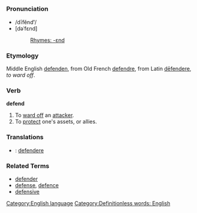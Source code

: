 =={{en}}==
[[Category:English language]]
===Pronunciation===
*/dīfĕnd'''ʹ'''/
*[dəˈfɛnd]
*:[[Rhymes:English:-ɛnd|Rhymes: -ɛnd]]
===Etymology===
Middle English [[defenden]], from Old French [[defendre]], from Latin [[defendere|dēfendere]], ''to ward off''.
===Verb===
'''defend'''

#To [[ward off]] an [[attacker]].
#To [[protect]] one's assets, or allies.
===Translations===
*{{la}}: [[defendere]]
===Related Terms===
*[[defender]]
*[[defense]], [[defence]]
*[[defensive]]

[[Category:Definitionless words: English]]